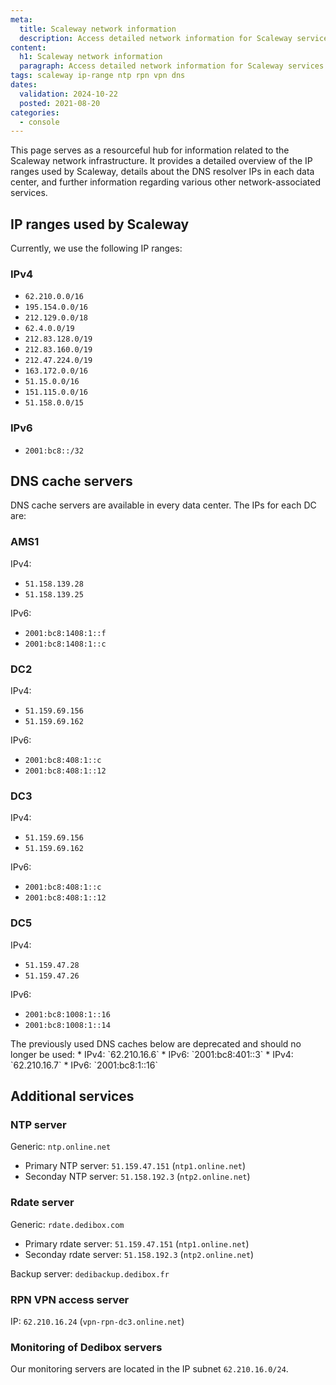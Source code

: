 ```yaml
---
meta:
  title: Scaleway network information
  description: Access detailed network information for Scaleway services.
content:
  h1: Scaleway network information
  paragraph: Access detailed network information for Scaleway services.
tags: scaleway ip-range ntp rpn vpn dns 
dates:
  validation: 2024-10-22
  posted: 2021-08-20
categories:
  - console
---
```


This page serves as a resourceful hub for information related to the Scaleway network infrastructure. 
It provides a detailed overview of the IP ranges used by Scaleway, details about the DNS resolver IPs in each data center, and further information regarding various other network-associated services.

## IP ranges used by Scaleway

Currently, we use the following IP ranges:

### IPv4
* `62.210.0.0/16`
* `195.154.0.0/16`
* `212.129.0.0/18`
* `62.4.0.0/19`
* `212.83.128.0/19`
* `212.83.160.0/19`
* `212.47.224.0/19`
* `163.172.0.0/16`
* `51.15.0.0/16`
* `151.115.0.0/16`
* `51.158.0.0/15`

### IPv6
* `2001:bc8::/32`

## DNS cache servers

DNS cache servers are available in every data center. The IPs for each DC are:

### AMS1
IPv4:
* `51.158.139.28`
* `51.158.139.25`

IPv6:
* `2001:bc8:1408:1::f`
* `2001:bc8:1408:1::c`

### DC2
IPv4:
* `51.159.69.156`
* `51.159.69.162`

IPv6:
* `2001:bc8:408:1::c`
* `2001:bc8:408:1::12`

### DC3
IPv4:
* `51.159.69.156`
* `51.159.69.162`

IPv6:
* `2001:bc8:408:1::c`
* `2001:bc8:408:1::12`

### DC5
IPv4:
* `51.159.47.28`
* `51.159.47.26`

IPv6:
* `2001:bc8:1008:1::16`
* `2001:bc8:1008:1::14`

<Message type="note">
  The previously used DNS caches below are deprecated and should no longer be used:
  * IPv4: `62.210.16.6`
  * IPv6: `2001:bc8:401::3`
  * IPv4: `62.210.16.7`
  * IPv6: `2001:bc8:1::16`
</Message>

## Additional services

### NTP server

Generic: `ntp.online.net`

- Primary NTP server: `51.159.47.151` (`ntp1.online.net`)
- Seconday NTP server: `51.158.192.3` (`ntp2.online.net`)

### Rdate server

Generic: `rdate.dedibox.com`

- Primary rdate server: `51.159.47.151` (`ntp1.online.net`)
- Seconday rdate server: `51.158.192.3` (`ntp2.online.net`)

Backup server: `dedibackup.dedibox.fr`

### RPN VPN access server

IP: `62.210.16.24` (`vpn-rpn-dc3.online.net`)

### Monitoring of Dedibox servers

Our monitoring servers are located in the IP subnet `62.210.16.0/24`.